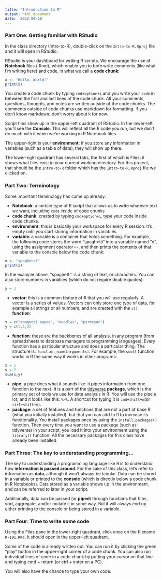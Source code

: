 ```yaml
---
title: "Introduction to R"
output: html_document
date: '2022-04-26'
---
```


### Part One: Getting familiar with RStudio

In the class directory (Intro-to-R), double-click on the `Intro-to-R.Rproj` file and it will open in RStudio. 

RStudio is your dashboard for writing R scripts. We encourage the use of __Notebook__ files (.Rmd), which enable you to both write comments (like what I'm writing here) and code, in what we call a __code chunk__:
```r
x <- "Hello, World!"
print(x)
```

You create a code chunk by typing `cmd+option+i` and you write your `code` in between the first and last lines of the code chunk. All your comments, questions, thoughts, and notes are written outside of the code chunks. The comments outside of code chunks use markdown for formatting. If you don't know markdown, don't worry about it for now.

Script files show up in the upper-left quadrant of RStudio. In the lower-left, you'll see the __Console__. This will reflect all the R code you run, but we don't do much with it when we're working in R Notebook files. 

The upper-right is your __environment__: if you store any information in variables (such as a table of data), they will show up there. 

The lower-right quadrant has several tabs, the first of which is Files: it shows what files exist in your current working directory. For this project, that should be the `Intro-to-R` folder which has the `Intro-to-R.Rproj` file we clicked on. 

### Part Two: Terminology

Some important terminology has come up already: 

- __Notebook__: a certain type of R script that allows us to write whatever text we want, including `code` inside of code chunks
- __code chunk__: created by typing `cmd+option+i`, type your code inside code chunks.
- __environment__: this is basically your workspace for every R session. It's empty until you start storing information in variables.
- __variable__: a variable is a container that holds something. For example, the following code stores the word "spaghetti" into a variable named "x", using  the assignment operator `<-`, and then prints the contents of that variable to the console below the code chunk:
```r
x <- "spaghetti"
print(x)
```

In the example above, "spaghetti" is a string of text, or characters. You can also store numbers in variables (which do not require double quotes):
```r
y = 3
```

- __vector__: this is a common feature of R that you will use regularly. A vector is a series of values. Vectors can only store one type of data, for example all strings or all numbers, and are created with the `c()` __function__: 
```r
x = c("spagetti sauce", "noodles", "parmesan")
y = c(1,2,3)
```

- __function__: these are the backbones of all analysis, in any program (from spreadsheets to database managers to programming languages). Every function has a particular structure and does a particular thing. The structure is: `function_name(arguments)`. For example, the `sum()` function works in R the same way it works in other programs:
```r
x = 1
y = 2
sum(x,y)
```

- __pipe__: a pipe does what it sounds like: it pipes information from one function to the next. It is a part of the [tidyverse](https://www.tidyverse.org/) __package__, which is the primary set of tools we use for data analysis in R. You will use the pipe a lot, and it looks like this: `%>%`. A shortcut for typing it is `cmd+shift+m`(or `ctrl+shift+m`).
- __package__: a set of features and functions that are not a part of base R (what you initially installed), but that you can add to R to increase its functionality. You install packages once by using the `install.packages()` function. Then every time you want to use a package (such as tidyverse) in your script, you load it into your environment using the `library()` function. All the necessary packages for this class have already been installed. 

### Part Three: The key to understanding programming...

The key to understanding a programming language like R is to understand how __information is passed around__. For the sake of this class, let's refer to information as __data__, although it won't always be tabular. 
Data can be stored in a variable or printed to the __console__ (which is directly below a code chunk in R Notebooks). Data stored as a variable shows up in the environment, and can be referred to later in your script. 

Additionally, data can be passed (or __piped__) through functions that filter, sort, aggregate, and/or mutate it in some way. But it will always end up either printing to the console or being stored in a variable.

### Part Four: Time to write some code

Using the Files pane in the lower-right quadrant, click once on the filename `R-101.Rmd`. It should open in the upper-left quadrant. 

Some of the code is already written out. You can run it by clicking the green "play" button in the upper-right corner of a code chunk. You can also run individual lines of code in a code chunk by putting your cursor on that line and typing cmd + return (or ctrl + enter on a PC). 

You will also have the chance to type your own code. 